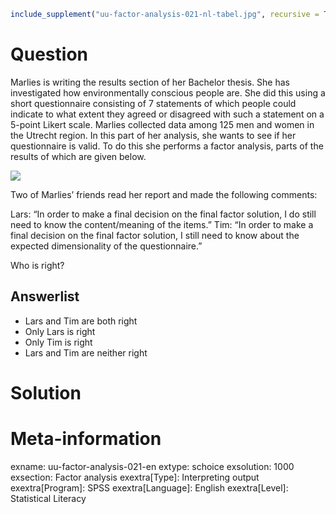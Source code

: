 ```r
include_supplement("uu-factor-analysis-021-nl-tabel.jpg", recursive = TRUE)
```

Question
========
  
Marlies is writing the results section of her Bachelor thesis. She has investigated how environmentally conscious people are. She did this using a short questionnaire consisting of 7 statements of which people could indicate to what extent they agreed or disagreed with such a statement on a 5-point Likert scale.  Marlies collected data among 125 men and women in the Utrecht region. In this part of her analysis, she wants to see if her questionnaire is valid. To do this she performs a factor analysis, parts of the results of which are given below. 

![](uu-factor-analysis-021-nl-tabel.jpg)

Two of Marlies' friends read her report and made the following comments:

Lars: "In order to make a final decision on the final factor solution, I do still need to know the content/meaning of the items." Tim: "In order to make a final decision on the final factor solution, I still need to know about the expected dimensionality of the questionnaire."

Who is right?

  
Answerlist
----------
* Lars and Tim are both right
* Only Lars is right
* Only Tim is right
* Lars and Tim are neither right

Solution
========

Meta-information
================
exname: uu-factor-analysis-021-en
extype: schoice
exsolution: 1000
exsection: Factor analysis
exextra[Type]: Interpreting output
exextra[Program]: SPSS
exextra[Language]: English
exextra[Level]: Statistical Literacy

